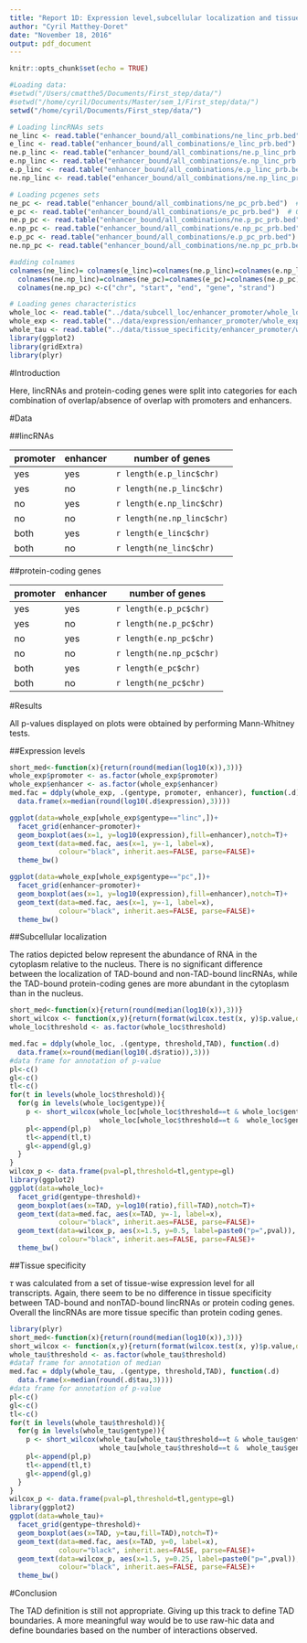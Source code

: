 ```yaml
---
title: "Report 1D: Expression level,subcellular localization and tissue-specificity of lincRNAs and pcgenes categorized by overlaps with promoters and enhancers."
author: "Cyril Matthey-Doret"
date: "November 18, 2016"
output: pdf_document
---
```


```r
knitr::opts_chunk$set(echo = TRUE)

#Loading data:
#setwd("/Users/cmatthe5/Documents/First_step/data/")
#setwd("/home/cyril/Documents/Master/sem_1/First_step/data/")
setwd("/home/cyril/Documents/First_step/data/")

# Loading lincRNAs sets
ne_linc <- read.table("enhancer_bound/all_combinations/ne_linc_prb.bed")  # Overlap no enhancer marks, does not take promoters into account
e_linc <- read.table("enhancer_bound/all_combinations/e_linc_prb.bed")  # Overlap enhancer marks, does not take promoters into account
ne.p_linc <- read.table("enhancer_bound/all_combinations/ne.p_linc_prb.bed")  # Overlap promoter marks, but no enhancer marks
e.np_linc <- read.table("enhancer_bound/all_combinations/e.np_linc_prb.bed")  # Overlap enhancer marks, but no promoter marks
e.p_linc <- read.table("enhancer_bound/all_combinations/e.p_linc_prb.bed")  # Overlap promoter marks, and enhancer marks
ne.np_linc <- read.table("enhancer_bound/all_combinations/ne.np_linc_prb.bed")  # Overlap neither promoter marks, nor enhancer marks

# Loading pcgenes sets
ne_pc <- read.table("enhancer_bound/all_combinations/ne_pc_prb.bed")  # Overlap no enhancer marks, does not take promoters into account
e_pc <- read.table("enhancer_bound/all_combinations/e_pc_prb.bed")  # Overlap enhancer marks, does not take promoters into account
ne.p_pc <- read.table("enhancer_bound/all_combinations/ne.p_pc_prb.bed")  # Overlap promoter marks, but no enhancer marks
e.np_pc <- read.table("enhancer_bound/all_combinations/e.np_pc_prb.bed")  # Overlap enhancer marks, but no promoter marks
e.p_pc <- read.table("enhancer_bound/all_combinations/e.p_pc_prb.bed")  # Overlap promoter marks, and enhancer marks
ne.np_pc <- read.table("enhancer_bound/all_combinations/ne.np_pc_prb.bed")  # Overlap neither promoter marks, nor enhancer marks

#adding colnames
colnames(ne_linc)= colnames(e_linc)=colnames(ne.p_linc)=colnames(e.np_linc)=colnames(e.p_linc)=
  colnames(ne.np_linc)=colnames(ne_pc)=colnames(e_pc)=colnames(ne.p_pc)=colnames(e.np_pc)=colnames(e.p_pc)=
  colnames(ne.np_pc) <-c("chr", "start", "end", "gene", "strand")

# Loading genes characteristics
whole_loc <- read.table("../data/subcell_loc/enhancer_promoter/whole_loc.txt", header=T)
whole_exp <- read.table("../data/expression/enhancer_promoter/whole_exp.txt", header=T)
whole_tau <- read.table("../data/tissue_specificity/enhancer_promoter/whole_tau.txt", header=T)
library(ggplot2)
library(gridExtra)
library(plyr)
```


#Introduction

Here, lincRNAs and protein-coding genes were split into categories for each combination of overlap/absence of overlap with promoters and enhancers.

#Data

##lincRNAs

promoter|enhancer|number of genes
------------|-------|-------------
yes|yes|`r length(e.p_linc$chr)`
yes|no|`r length(ne.p_linc$chr)`
no|yes|`r length(e.np_linc$chr)`
no|no|`r length(ne.np_linc$chr)`
both|yes|`r length(e_linc$chr)`
both|no|`r length(ne_linc$chr)`

##protein-coding genes

promoter|enhancer|number of genes
------------|-------|-------------
yes|yes|`r length(e.p_pc$chr)`
yes|no|`r length(ne.p_pc$chr)`
no|yes|`r length(e.np_pc$chr)`
no|no|`r length(ne.np_pc$chr)`
both|yes|`r length(e_pc$chr)`
both|no|`r length(ne_pc$chr)`



#Results

All p-values displayed on plots were obtained by performing Mann-Whitney tests.

##Expression levels




```r
short_med<-function(x){return(round(median(log10(x)),3))}
whole_exp$promoter <- as.factor(whole_exp$promoter)
whole_exp$enhancer <- as.factor(whole_exp$enhancer)
med.fac = ddply(whole_exp, .(gentype, promoter, enhancer), function(.d)
  data.frame(x=median(round(log10(.d$expression),3))))

ggplot(data=whole_exp[whole_exp$gentype=="linc",])+
  facet_grid(enhancer~promoter)+
  geom_boxplot(aes(x=1, y=log10(expression),fill=enhancer),notch=T)+
  geom_text(data=med.fac, aes(x=1, y=-1, label=x), 
            colour="black", inherit.aes=FALSE, parse=FALSE)+
  theme_bw()

ggplot(data=whole_exp[whole_exp$gentype=="pc",])+
  facet_grid(enhancer~promoter)+
  geom_boxplot(aes(x=1, y=log10(expression),fill=enhancer),notch=T)+
  geom_text(data=med.fac, aes(x=1, y=-1, label=x), 
            colour="black", inherit.aes=FALSE, parse=FALSE)+
  theme_bw()
```

##Subcellular localization

The ratios depicted below represent the abundance of RNA in the cytoplasm relative to the nucleus. There is no significant difference between the localization of TAD-bound and non-TAD-bound lincRNAs, while the TAD-bound protein-coding genes are more abundant in the cytoplasm than in the nucleus.


```r

short_med<-function(x){return(round(median(log10(x)),3))}
short_wilcox <- function(x,y){return(format(wilcox.test(x, y)$p.value,digits=3))}
whole_loc$threshold <- as.factor(whole_loc$threshold)

med.fac = ddply(whole_loc, .(gentype, threshold,TAD), function(.d)
  data.frame(x=round(median(log10(.d$ratio)),3)))
#data frame for annotation of p-value
pl<-c()
gl<-c()
tl<-c()
for(t in levels(whole_loc$threshold)){
  for(g in levels(whole_loc$gentype)){
    p <- short_wilcox(whole_loc[whole_loc$threshold==t & whole_loc$gentype==g &  whole_loc$TAD=="Tb","ratio"],
                      whole_loc[whole_loc$threshold==t &  whole_loc$gentype==g & whole_loc$TAD=="nTb","ratio"])
    pl<-append(pl,p)
    tl<-append(tl,t)
    gl<-append(gl,g)
  }
}
wilcox_p <- data.frame(pval=pl,threshold=tl,gentype=gl)
library(ggplot2)
ggplot(data=whole_loc)+
  facet_grid(gentype~threshold)+
  geom_boxplot(aes(x=TAD, y=log10(ratio),fill=TAD),notch=T)+
  geom_text(data=med.fac, aes(x=TAD, y=-1, label=x), 
            colour="black", inherit.aes=FALSE, parse=FALSE)+
  geom_text(data=wilcox_p, aes(x=1.5, y=0.5, label=paste0("p=",pval)), 
            colour="black", inherit.aes=FALSE, parse=FALSE)+
  theme_bw()

```

##Tissue specificity

$\tau$ was calculated from a set of tissue-wise expression level for all transcripts. Again, there seem to be no difference in tissue specificity between TAD-bound and nonTAD-bound lincRNAs or protein coding genes. Overall the lincRNAs are more tissue specific than protein coding genes.

```r

library(plyr)
short_med<-function(x){return(round(median(log10(x)),3))}
short_wilcox <- function(x,y){return(format(wilcox.test(x, y)$p.value,digits=3))}
whole_tau$threshold <- as.factor(whole_tau$threshold)
#dataf frame for annotation of median
med.fac = ddply(whole_tau, .(gentype, threshold,TAD), function(.d)
  data.frame(x=median(round(.d$tau,3))))
#data frame for annotation of p-value
pl<-c()
gl<-c()
tl<-c()
for(t in levels(whole_tau$threshold)){
  for(g in levels(whole_tau$gentype)){
    p <- short_wilcox(whole_tau[whole_tau$threshold==t & whole_tau$gentype==g &  whole_tau$TAD=="Tb","tau"],
                      whole_tau[whole_tau$threshold==t &  whole_tau$gentype==g & whole_tau$TAD=="nTb","tau"])
    pl<-append(pl,p)
    tl<-append(tl,t)
    gl<-append(gl,g)
  }
}
wilcox_p <- data.frame(pval=pl,threshold=tl,gentype=gl)
library(ggplot2)
ggplot(data=whole_tau)+
  facet_grid(gentype~threshold)+
  geom_boxplot(aes(x=TAD, y=tau,fill=TAD),notch=T)+
  geom_text(data=med.fac, aes(x=TAD, y=0, label=x), 
            colour="black", inherit.aes=FALSE, parse=FALSE)+
  geom_text(data=wilcox_p, aes(x=1.5, y=0.25, label=paste0("p=",pval)), 
            colour="black", inherit.aes=FALSE, parse=FALSE)+
  theme_bw()
```

#Conclusion

The TAD definition is still not appropriate. Giving up this track to define TAD boundaries. A more meaningful way would be to use raw-hic data and define boundaries based on the number of interactions observed.